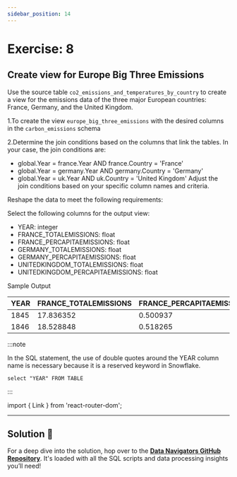 ```yaml
---
sidebar_position: 14
---
```


# Exercise: 8

## Create view for Europe Big Three Emissions

Use the source table `co2_emissions_and_temperatures_by_country` to create a view for the emissions data of the three major European countries: France, Germany, and the United Kingdom.

1.To create the view `europe_big_three_emissions` with the desired columns in the `carbon_emissions` schema 

2.Determine the join conditions based on the columns that link the tables.
In your case, the join conditions are:
- global.Year = france.Year AND france.Country = 'France'
- global.Year = germany.Year AND germany.Country = 'Germany'
- global.Year = uk.Year AND uk.Country = 'United Kingdom'
Adjust the join conditions based on your specific column names and criteria.

Reshape the data to meet the following requirements:

Select the following columns for the output view:
- YEAR: integer
- FRANCE_TOTALEMISSIONS: float
- FRANCE_PERCAPITAEMISSIONS: float
- GERMANY_TOTALEMISSIONS: float
- GERMANY_PERCAPITAEMISSIONS: float
- UNITEDKINGDOM_TOTALEMISSIONS: float
- UNITEDKINGDOM_PERCAPITAEMISSIONS: float

Sample Output 

| YEAR | FRANCE_TOTALEMISSIONS | FRANCE_PERCAPITAEMISSIONS | GERMANY_TOTALEMISSIONS | GERMANY_PERCAPITAEMISSIONS | UK_TOTALEMISSIONS | UK_PERCAPITAEMISSIONS |
|------|-----------------------|--------------------------|------------------------|---------------------------|--------------------|-----------------------|
| 1845 | 17.836352             | 0.500937                 | 12.611488              | 0.389193                  | 99.986896         | 4.618767              |
| 1846 | 18.528848             | 0.518265                 | 13.186736              | 0.403786                  | 95.692688         | 4.381496              |

:::note

In the SQL statement, the use of double quotes around the YEAR column name is necessary because it is a reserved keyword in Snowflake. 

``` select "YEAR" FROM TABLE ```

:::


import { Link } from 'react-router-dom';

---

## Solution 🚀

For a deep dive into the solution, hop over to the **[Data Navigators GitHub Repository](https://github.com/Data-Navigators/Data_Processing/tree/main/SQL)**. It's loaded with all the SQL scripts and data processing insights you’ll need!